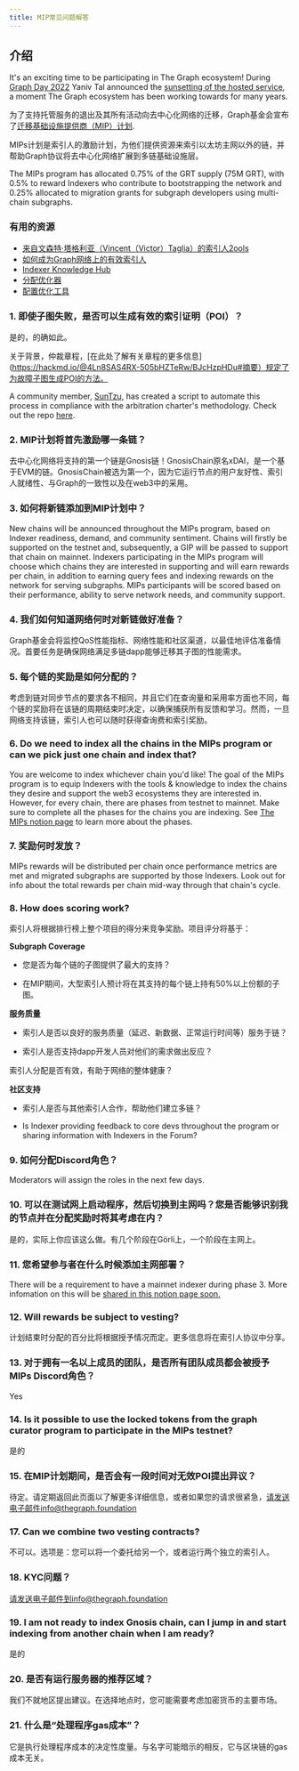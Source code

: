 ```yaml
---
title: MIP常见问题解答
---
```


## 介绍

It's an exciting time to be participating in The Graph ecosystem! During [Graph Day 2022](https://thegraph.com/graph-day/2022/) Yaniv Tal announced the [sunsetting of the hosted service](https://thegraph.com/blog/sunsetting-hosted-service/), a moment The Graph ecosystem has been working towards for many years.

为了支持托管服务的退出及其所有活动向去中心化网络的迁移，Graph基金会宣布了[迁移基础设施提供商（MIP）计划](https://thegraph.com/blog/mips-multi-chain-indexing-incentivized-program).

MIPs计划是索引人的激励计划，为他们提供资源来索引以太坊主网以外的链，并帮助Graph协议将去中心化网络扩展到多链基础设施层。

The MIPs program has allocated 0.75% of the GRT supply (75M GRT), with 0.5% to reward Indexers who contribute to bootstrapping the network and 0.25% allocated to migration grants for subgraph developers using multi-chain subgraphs.

### 有用的资源

-   [来自文森特·塔格利亚（Vincent（Victor）Taglia）的索引人2ools](https://indexer-2ools.vincenttaglia.com/#/)
-   [如何成为Graph网络上的有效索引人](https://thegraph.com/blog/how-to-become-indexer/)
-   [Indexer Knowledge Hub](https://thegraph.academy/indexers/)
-   [分配优化器](https://github.com/graphprotocol/allocationopt.jl)
-   [配置优化工具](https://github.com/anyblockanalytics/thegraph-allocation-optimization/)

### 1.  即使子图失败，是否可以生成有效的索引证明（POI）？

是的，的确如此。

关于背景，仲裁章程，[在此处了解有关章程的更多信息]\(https://hackmd.io/@4Ln8SAS4RX-505bHZTeRw/BJcHzpHDu#摘要）规定了为故障子图生成POI的方法。

A community member, [SunTzu](https://github.com/suntzu93), has created a script to automate this process in compliance with the arbitration charter's methodology. Check out the repo [here](https://github.com/suntzu93/get_valid_poi_subgraph).

### 2.  MIP计划将首先激励哪一条链？

去中心化网络将支持的第一个链是Gnosis链！GnosisChain原名xDAI，是一个基于EVM的链。GnosisChain被选为第一个，因为它运行节点的用户友好性、索引人就绪性、与Graph的一致性以及在web3中的采用。

### 3.  如何将新链添加到MIP计划中？

New chains will be announced throughout the MIPs program, based on Indexer readiness, demand, and community sentiment. Chains will firstly be supported on the testnet and, subsequently, a GIP will be passed to support that chain on mainnet. Indexers participating in the MIPs program will choose which chains they are interested in supporting and will earn rewards per chain, in addition to earning query fees and indexing rewards on the network for serving subgraphs. MIPs participants will be scored based on their performance, ability to serve network needs, and community support.

### 4.  我们如何知道网络何时对新链做好准备？

Graph基金会将监控QoS性能指标、网络性能和社区渠道，以最佳地评估准备情况。首要任务是确保网络满足多链dapp能够迁移其子图的性能需求。

### 5.  每个链的奖励是如何分配的？

考虑到链对同步节点的要求各不相同，并且它们在查询量和采用率方面也不同，每个链的奖励将在该链的周期结束时决定，以确保捕获所有反馈和学习。然而，一旦网络支持该链，索引人也可以随时获得查询费和索引奖励。

### 6.  Do we need to index all the chains in the MIPs program or can we pick just one chain and index that?

You are welcome to index whichever chain you'd like! The goal of the MIPs program is to equip Indexers with the tools & knowledge to index the chains they desire and support the web3 ecosystems they are interested in. However, for every chain, there are phases from testnet to mainnet. Make sure to complete all the phases for the chains you are indexing. See [The MIPs notion page](https://thegraphfoundation.notion.site/MIPs-Home-911e1187f1d94d12b247317265f81059) to learn more about the phases.

### 7.  奖励何时发放？

MIPs rewards will be distributed per chain once performance metrics are met and migrated subgraphs are supported by those Indexers. Look out for info about the total rewards per chain mid-way through that chain's cycle.

### 8.  How does scoring work?

索引人将根据排行榜上整个项目的得分来竞争奖励。项目评分将基于：

**Subgraph Coverage**

-   您是否为每个链的子图提供了最大的支持？

-   在MIP期间，大型索引人预计将在其支持的每个链上持有50%以上份额的子图。

**服务质量**

-   索引人是否以良好的服务质量（延迟、新数据、正常运行时间等）服务于链？

-   索引人是否支持dapp开发人员对他们的需求做出反应？

索引人分配是否有效，有助于网络的整体健康？

**社区支持**

-   索引人是否与其他索引人合作，帮助他们建立多链？

-   Is Indexer providing feedback to core devs throughout the program or sharing information with Indexers in the Forum?

### 9.  如何分配Discord角色？

Moderators will assign the roles in the next few days.

### 10. 可以在测试网上启动程序，然后切换到主网吗？您是否能够识别我的节点并在分配奖励时将其考虑在内？

是的，实际上你应该这么做。有几个阶段在Görli上，一个阶段在主网上。

### 11. 您希望参与者在什么时候添加主网部署？

There will be a requirement to have a mainnet indexer during phase 3. More infomation on this will be [shared in this notion page soon.](https://thegraphfoundation.notion.site/MIPs-Home-911e1187f1d94d12b247317265f81059)

### 12. Will rewards be subject to vesting?

计划结束时分配的百分比将根据授予情况而定。更多信息将在索引人协议中分享。

### 13. 对于拥有一名以上成员的团队，是否所有团队成员都会被授予MIPs Discord角色？

Yes

### 14. Is it possible to use the locked tokens from the graph curator program to participate in the MIPs testnet?

是的

### 15. 在MIP计划期间，是否会有一段时间对无效POI提出异议？

待定。请定期返回此页面以了解更多详细信息，或者如果您的请求很紧急，请发送电子邮件info@thegraph.foundation

### 17. Can we combine two vesting contracts?

不可以。选项是：您可以将一个委托给另一个，或者运行两个独立的索引人。

### 18. KYC问题？

请发送电子邮件到info@thegraph.foundation

### 19. I am not ready to index Gnosis chain, can I jump in and start indexing from another chain when I am ready?

是的

### 20. 是否有运行服务器的推荐区域？

我们不就地区提出建议。在选择地点时，您可能需要考虑加密货币的主要市场。

### 21. 什么是“处理程序gas成本”？

它是执行处理程序成本的决定性度量。与名字可能暗示的相反，它与区块链的gas成本无关。
